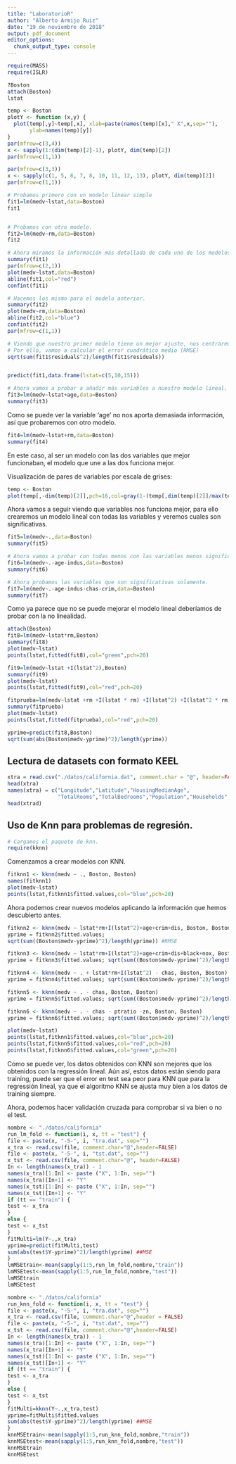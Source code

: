 ```yaml
---
title: "LaboratorioR"
author: "Alberto Armijo Ruiz"
date: "19 de noviembre de 2018"
output: pdf_document
editor_options: 
  chunk_output_type: console
---
```


```r
require(MASS)
require(ISLR)

?Boston
attach(Boston)
lstat
```


```r
temp <- Boston
plotY <- function (x,y) {
  plot(temp[,y]~temp[,x], xlab=paste(names(temp)[x]," X",x,sep=""),
       ylab=names(temp)[y])
}
par(mfrow=c(3,4))
x <- sapply(1:(dim(temp)[2]-1), plotY, dim(temp)[2])
par(mfrow=c(1,1))

par(mfrow=c(3,3))
x <- sapply(c(1, 5, 6, 7, 8, 10, 11, 12, 13), plotY, dim(temp)[2])
par(mfrow=c(1,1))
```


```r
# Probamos primero con un modelo linear simple
fit1=lm(medv~lstat,data=Boston)
fit1


# Probamos con otro modelo.
fit2=lm(medv~rm,data=Boston)
fit2
```

```r
# Ahora miramos la información más detallada de cada uno de los modelos.
summary(fit1)
par(mfrow=c(2,1))
plot(medv~lstat,data=Boston)
abline(fit1,col="red")
confint(fit1)
```

```r
# Hacemos los mismo para el modelo anterior.
summary(fit2)
plot(medv~rm,data=Boston)
abline(fit2,col="blue")
confint(fit2)
par(mfrow=c(1,1))
```

```r
# Viendo que nuestro primer modelo tiene un mejor ajuste, nos centraremos en el modelo 'fit1'
# Por ello, vamos a calcular el error cuadrático medio (RMSE)
sqrt(sum(fit1$residuals^2)/length(fit1$residuals))


predict(fit1,data.frame(lstat=c(5,10,15)))
```

```r
# Ahora vamos a probar a añadir más variables a nuestro modelo lineal.
fit3=lm(medv~lstat+age,data=Boston)
summary(fit3)
```
Como se puede ver la variable 'age' no nos aporta demasiada información, así que probaremos con otro modelo.
```r
fit4=lm(medv~lstat+rm,data=Boston)
summary(fit4)
```
En este caso, al ser un modelo con las dos variables que mejor funcionaban, el modelo que une a las dos funciona mejor.

Visualización de pares de variables por escala de grises:
```r
temp <- Boston
plot(temp[,-dim(temp)[2]],pch=16,col=gray(1-(temp[,dim(temp)[2]]/max(temp[,dim(temp)[2]]))))
```

Ahora vamos a seguir viendo que variables nos funciona mejor, para ello crearemos un modelo lineal con todas las variables y veremos cuales son significativas.
```r
fit5=lm(medv~.,data=Boston)
summary(fit5)

# Ahora vamos a probar con todas menos con las variables menos significativas.
fit6=lm(medv~.-age-indus,data=Boston)
summary(fit6)

# Ahora probamos las variables que son significativas solamente.
fit7=lm(medv~.-age-indus-chas-crim,data=Boston)
summary(fit7)
```

Como ya parece que no se puede mejorar el modelo lineal deberíamos de probar con la no linealidad.

```r
attach(Boston)
fit8=lm(medv~lstat*rm,Boston)
summary(fit8)
plot(medv~lstat)
points(lstat,fitted(fit8),col="green",pch=20)
```


```r
fit9=lm(medv~lstat +I(lstat^2),Boston)
summary(fit9)
plot(medv~lstat)
points(lstat,fitted(fit9),col="red",pch=20)
```

```r
fitprueba=lm(medv~lstat +rm +I(lstat * rm) +I(lstat^2) +I(lstat^2 * rm),Boston)
summary(fitprueba)
plot(medv~lstat)
points(lstat,fitted(fitprueba),col="red",pch=20)

yprime=predict(fit8,Boston)
sqrt(sum(abs(Boston$medv-yprime)^2)/length(yprime))
```

## Lectura de datasets con formato KEEL

```r
xtra = read.csv("./datos/california.dat", comment.char = "@", header=FALSE)
head(xtra)
names(xtra) = c("Longitude","Latitude","HousingMedianAge",
                "TotalRooms","TotalBedrooms","Population","Households","MedianIncome","MedianHouseValue")
head(xtrad)
```

## Uso de Knn para problemas de regresión.
```r
# Cargamos el paquete de knn.
require(kknn)
```

Comenzamos a crear modelos con KNN.
```r
fitknn1 <- kknn(medv ~ ., Boston, Boston)
names(fitknn1)
plot(medv~lstat)
points(lstat,fitknn1$fitted.values,col="blue",pch=20)
```

Ahora podemos crear nuevos modelos aplicando la información que hemos descubierto antes.
```r
fitknn2 <- kknn(medv ~ lstat*rm+I(lstat^2)+age+crim+dis, Boston, Boston)
yprime = fitknn2$fitted.values;
sqrt(sum((Boston$medv-yprime)^2)/length(yprime)) #RMSE

fitknn3 <- kknn(medv ~ lstat*rm+I(lstat^2)+age+crim+dis+black+nox, Boston, Boston)
yprime = fitknn3$fitted.values; sqrt(sum((Boston$medv-yprime)^2)/length(yprime)) #RMSE

fitknn4 <- kknn(medv ~ . + lstat*rm+I(lstat^2) - chas, Boston, Boston)
yprime = fitknn4$fitted.values; sqrt(sum((Boston$medv-yprime)^2)/length(yprime)) #RMSE

fitknn5 <- kknn(medv ~ . - chas, Boston, Boston)
yprime = fitknn5$fitted.values; sqrt(sum((Boston$medv-yprime)^2)/length(yprime)) #RMSE

fitknn6 <- kknn(medv ~ . - chas - ptratio -zn, Boston, Boston)
yprime = fitknn6$fitted.values; sqrt(sum((Boston$medv-yprime)^2)/length(yprime)) #RMSE

plot(medv~lstat)
points(lstat,fitknn1$fitted.values,col="blue",pch=20)
points(lstat,fitknn5$fitted.values,col="red",pch=20)
points(lstat,fitknn6$fitted.values,col="green",pch=20)
```

Como se puede ver, los datos obtenidos con KNN son mejores que los obtenidos con la regressión lineal. Aún así, estos datos están siendo para training, puede ser que el error en test sea peor para KNN que para la regressión lineal, ya que el algoritmo KNN se ajusta muy bien a los datos de training siempre.

Ahora, podemos hacer validación cruzada para comprobar si va bien o no el test.
```r
nombre <- "./datos/california"
run_lm_fold <- function(i, x, tt = "test") {
file <- paste(x, "-5-", i, "tra.dat", sep="")
x_tra <- read.csv(file, comment.char="@",header=FALSE)
file <- paste(x, "-5-", i, "tst.dat", sep="")
x_tst <- read.csv(file, comment.char="@", header=FALSE)
In <- length(names(x_tra)) - 1
names(x_tra)[1:In] <- paste ("X", 1:In, sep="")
names(x_tra)[In+1] <- "Y"
names(x_tst)[1:In] <- paste ("X", 1:In, sep="")
names(x_tst)[In+1] <- "Y"
if (tt == "train") {
test <- x_tra
}
else {
test <- x_tst
}
fitMulti=lm(Y~.,x_tra)
yprime=predict(fitMulti,test)
sum(abs(test$Y-yprime)^2)/length(yprime) ##MSE
}
lmMSEtrain<-mean(sapply(1:5,run_lm_fold,nombre,"train"))
lmMSEtest<-mean(sapply(1:5,run_lm_fold,nombre,"test"))
lmMSEtrain
lmMSEtest
```


```r
nombre <- "./datos/california"
run_knn_fold <- function(i, x, tt = "test") {
file <- paste(x, "-5-", i, "tra.dat", sep="")
x_tra <- read.csv(file, comment.char="@",header = FALSE)
file <- paste(x, "-5-", i, "tst.dat", sep="")
x_tst <- read.csv(file, comment.char="@",header=FALSE)
In <- length(names(x_tra)) - 1
names(x_tra)[1:In] <- paste ("X", 1:In, sep="")
names(x_tra)[In+1] <- "Y"
names(x_tst)[1:In] <- paste ("X", 1:In, sep="")
names(x_tst)[In+1] <- "Y"
if (tt == "train") {
test <- x_tra
}
else {
test <- x_tst
}
fitMulti=kknn(Y~.,x_tra,test)
yprime=fitMulti$fitted.values
sum(abs(test$Y-yprime)^2)/length(yprime) ##MSE
}
knnMSEtrain<-mean(sapply(1:5,run_knn_fold,nombre,"train"))
knnMSEtest<-mean(sapply(1:5,run_knn_fold,nombre,"test"))
knnMSEtrain
knnMSEtest
```

